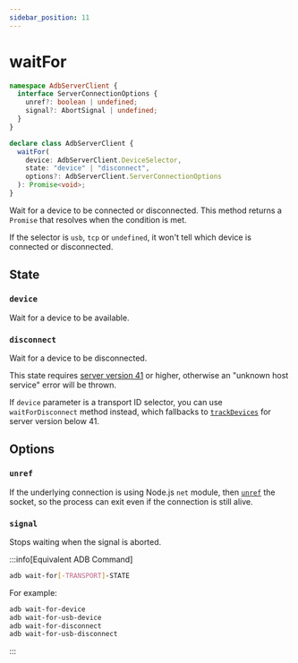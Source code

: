 ---
sidebar_position: 11
---

# waitFor

```ts
namespace AdbServerClient {
  interface ServerConnectionOptions {
    unref?: boolean | undefined;
    signal?: AbortSignal | undefined;
  }
}

declare class AdbServerClient {
  waitFor(
    device: AdbServerClient.DeviceSelector,
    state: "device" | "disconnect",
    options?: AdbServerClient.ServerConnectionOptions
  ): Promise<void>;
}
```

Wait for a device to be connected or disconnected. This method returns a `Promise` that resolves when the condition is met.

If the selector is `usb`, `tcp` or `undefined`, it won't tell which device is connected or disconnected.

## State

### `device`

Wait for a device to be available.

### `disconnect`

Wait for a device to be disconnected.

This state requires [server version 41](../../internal/version.mdx#v41) or higher, otherwise an "unknown host service" error will be thrown.

If `device` parameter is a transport ID selector, you can use `waitForDisconnect` method instead, which fallbacks to [`trackDevices`](./track-devices.mdx) for server version below 41.

## Options

### `unref`

If the underlying connection is using Node.js `net` module, then [`unref`](https://nodejs.org/api/net.html#socketunref) the socket, so the process can exit even if the connection is still alive.

### `signal`

Stops waiting when the signal is aborted.

:::info[Equivalent ADB Command]

```sh
adb wait-for[-TRANSPORT]-STATE
```

For example:

```sh
adb wait-for-device
adb wait-for-usb-device
adb wait-for-disconnect
adb wait-for-usb-disconnect
```

:::
